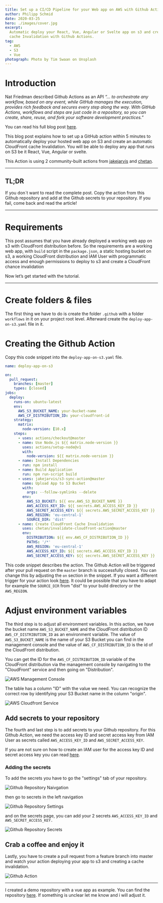 ```yaml
---
title: Set up a CI/CD Pipeline for your Web app on AWS with Github Actions
author: Philipp Schmid
date: 2020-03-25
hero: ./images/cover.jpg
excerpt:
  Automatic deploy your React, Vue, Angular or Svelte app on s3 and create a
  cache Invalidation with Github Actions.
tag:
  - AWS
  - S3
  - Vue
photograph: Photo by Tim Swaan on Unsplash
---
```


# Introduction

Nat Friedman described Github Actions as an API *“… to orchestrate any workflow,
based on any event, while GitHub manages the execution, provides rich feedback
and secures every step along the way. With GitHub Actions, workflows and steps
are just code in a repository, so you can create, share, reuse, and fork your
software development practices.”*

You can read his full blog
post [here](https://github.blog/2019-08-08-github-actions-now-supports-ci-cd/).

This blog post explains how to set up a GitHub action within 5 minutes to
automatically deploy your hosted web app on S3 and create an automatic
CloudFront cache Invalidation. You will be able to deploy any app that runs on
S3 be it React, Vue, Angular or svelte.

This Action is using 2 community-built actions from
j[akejarvis](https://github.com/jakejarvis/s3-sync-action) and [chetan](https://github.com/chetan/invalidate-cloudfront-action).

---

## TL;DR

If you don´t want to read the complete post. Copy the action from this Github
repository and add at the Github secrets to your repository. If you fail, come
back and read the article!

---

# Requirements

This post assumes that you have already deployed a working web app on s3 with
CloudFront distribution before. So the requirements are a working web app, with
`build` script in the `package.json`, a static hosting bucket on s3, a working
CloudFront distribution and IAM User with programmatic access and enough
permissions to deploy to s3 and create a CloudFront chance invalidation

Now let’s get started with the tutorial.

---

# Create folders & files

The first thing we have to do is create the folder `.github` with a folder
`workflows` in it on your project root level. Afterward create the
`deploy-app-on-s3.yaml` file in it.

# Creating the Github Action

Copy this code snippet into the `deploy-app-on-s3.yaml` file.

```yaml
name: deploy-app-on-s3

on:
  pull_request:
    branches: [master]
    types: [closed]
jobs:
  deploy:
    runs-on: ubuntu-latest
    env:
      AWS_S3_BUCKET_NAME: your-bucket-name
      AWS_CF_DISTRIBUTION_ID: your-cloudfront-id
    strategy:
      matrix:
        node-version: [10.x]
    steps:
      - uses: actions/checkout@master
      - name: Use Node.js ${{ matrix.node-version }}
        uses: actions/setup-node@v1
        with:
          node-version: ${{ matrix.node-version }}
      - name: Install Dependencies
        run: npm install
      - name: Build Application
        run: npm run-script build
      - uses: jakejarvis/s3-sync-action@master
        name: Upload App to S3 Bucket
        with:
          args: --follow-symlinks --delete
        env:
          AWS_S3_BUCKET: ${{ env.AWS_S3_BUCKET_NAME }}
          AWS_ACCESS_KEY_ID: ${{ secrets.AWS_ACCESS_KEY_ID }}
          AWS_SECRET_ACCESS_KEY: ${{ secrets.AWS_SECRET_ACCESS_KEY }}
          AWS_REGION: 'eu-central-1'
          SOURCE_DIR: 'dist'
      - name: Create CloudFront Cache Invalidation
        uses: chetan/invalidate-cloudfront-action@master
        env:
          DISTRIBUTION: ${{ env.AWS_CF_DISTRIBUTION_ID }}
          PATHS: '/*'
          AWS_REGION: 'eu-central-1'
          AWS_ACCESS_KEY_ID: ${{ secrets.AWS_ACCESS_KEY_ID }}
          AWS_SECRET_ACCESS_KEY: ${{ secrets.AWS_SECRET_ACCESS_KEY }}
```

This code snippet describes the action. The Github Action will be triggered
after your pull request on the `master` branch is successfully closed. You can
change this by adjusting the `on` section in the snippet. If you want a
different trigger for your action look
[here](https://help.github.com/en/actions/reference/events-that-trigger-workflows).
It could be possible that you have to adapt for example the `SOURCE_DIR` from
"dist" to your build directory or the `AWS_REGION`.

# Adjust environment variables

The third step is to adjust all environment variables. In this action, we have
the bucket name `AWS_S3_BUCKET_NAME` and the CloudFront distribution ID
`AWS_CF_DISTRIBUTION_ID` as an environment variable. The value of
`AWS_S3_BUCKET_NAME` is the name of your S3 Bucket you can find in the
management console and the value of `AWS_CF_DISTRIBUTION_ID` is the id of the
CloudFront distribution.

You can get the ID for the `AWS_CF_DISTRIBUTION_ID` variable of the CloudFront
distribution via the management console by navigating to the "CloudFront"
service and then going on "Distribution".

![AWS Management Console](./images/console.png)

The table has a column "ID" with the value we need. You can recognize the
correct row by identifying your S3 Bucket name in the column "origin".

![AWS Cloudfront Service](./images/cloudfront.png)

## Add secrets to your repository

The fourth and last step is to add secrets to your Github repository. For this
Github Action, we need the access key ID and secret access key from IAM User as
secrets called `AWS_ACCESS_KEY_ID` and `AWS_SECRET_ACCESS_KEY`.

If you are not sure on how to create an IAM user for the access key ID and
secret access key you can read
[here](https://serverless-stack.com/chapters/create-an-iam-user.html).

### Adding the secrets

To add the secrets you have to go the "settings" tab of your repository.

![Github Repository Naivgation](./images/navigation.png)

then go to secrets in the left navigation

![Github Repository Settings](./images/settings.png)

and on the secrets page, you can add your 2 secrets `AWS_ACCESS_KEY_ID` and
`AWS_SECRET_ACCESS_KEY.`

![Github Repository Secrets](./images/secrets.png)

## Crab a coffee and enjoy it

Lastly, you have to create a pull request from a feature branch into master and
watch your action deploying your app to s3 and creating a cache invalidation.

![Github Action](./images/github-action.png)

---

I created a demo repository with a vue app as example. You can find the
repository [here](https://github.com/philschmid/blog-github-action-cicd-aws-s3).
If something is unclear let me know and i will adjust it.
